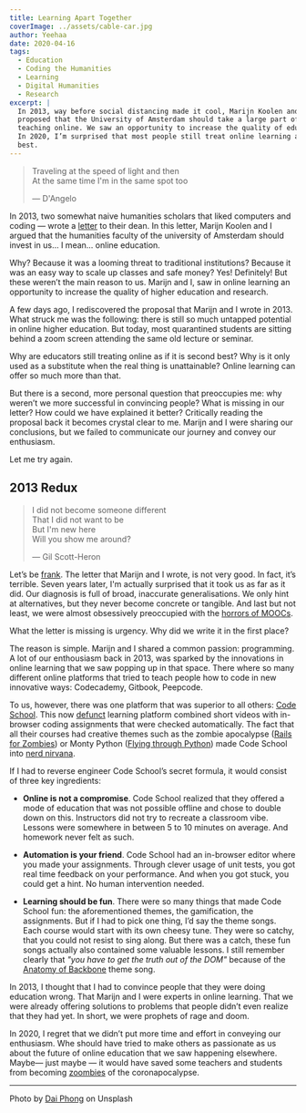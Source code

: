 ```yaml
---
title: Learning Apart Together
coverImage: ../assets/cable-car.jpg
author: Yeehaa
date: 2020-04-16
tags: 
  - Education
  - Coding the Humanities
  - Learning
  - Digital Humanities
  - Research
excerpt: | 
  In 2013, way before social distancing made it cool, Marijn Koolen and I
  proposed that the University of Amsterdam should take a large part of their
  teaching online. We saw an opportunity to increase the quality of education.
  In 2020, I’m surprised that most people still treat online learning as second
  best.
---
```


> Traveling at the speed of light and then   
> At the same time I'm in the same spot too
>
> &mdash; D'Angelo

In 2013, two somewhat naive humanities scholars that liked computers and coding
&mdash; wrote a [letter](https://gist.github.com/marijnkoolen/6208750) to their dean. In this letter, Marijn Koolen and I argued that the humanities faculty of the university of Amsterdam should invest in us&hellip; I mean&hellip; online education. 

Why? Because it was a looming threat to traditional institutions? Because it was
an easy way to scale up classes and safe money? Yes! Definitely! But these
weren’t the main reason to us. Marijn and I, saw in online learning an opportunity to increase the quality of higher education and research.

A few days ago, I rediscovered the proposal that Marijn and I wrote in 2013. What struck me was the following: there is still so much untapped potential in online higher education. But today, most quarantined students are sitting behind a zoom screen attending the same old lecture or seminar. 

Why are educators still treating online as if it is second best? Why is it only used as a substitute when the real thing is unattainable? Online learning can offer so much more than that.

But there is a second, more personal question that preoccupies me: why weren’t we more successful in convincing people? What is missing in our letter? How could we have explained it better? Critically reading the proposal back it becomes crystal clear to me. Marijn and I were sharing our conclusions, but we failed to communicate our journey and convey our enthusiasm. 

Let me try again.

## 2013 Redux

> I did not become someone different   
> That I did not want to be   
> But I'm new here   
> Will you show me around?
>
> &mdash; Gil Scott-Heron

Let’s be [frank](https://www.uva.nl/profiel/v/r/f.p.i.m.vanvree/f.p.i.m.vanvree.html?cb). The letter that Marijn and I wrote, is not very good. In
fact, it’s terrible. Seven years later, I'm  actually surprised that it took us
as far as it did. Our diagnosis is full of broad, inaccurate generalisations. We
only hint at alternatives, but they never become concrete or tangible. And last
but not least, we were almost obsessively preoccupied with the [horrors of
MOOCs](https://www.mooc-list.com/tags/horror).

What the letter is missing is urgency. Why did we write it in the first place?

The reason is simple. Marijn and I shared a common passion: programming. A lot
of our enthousiasm back in 2013, was sparked by the innovations in online
learning that we saw popping up in that space. There where so many different online platforms that tried to teach people how to code in new innovative ways: Codecademy, Gitbook, Peepcode.

To us, however, there was one platform that was superior to all others: [Code
School](https://www.youtube.com/channel/UCUFbBYzSUafxMpUbTmroGhg). This now
[defunct](https://techcrunch.com/2015/01/26/online-learning-service-pluralsight-acquires-code-school-for-36-million/?guccounter=1&guce_referrer=aHR0cHM6Ly93d3cuZ29vZ2xlLmNvbS8&guce_referrer_sig=AQAAAKl1FdHKIHpcP0q6mq-o9wLOibALGWj_ggQv8xHqEgvJPip7Sz4Ks27-LI3MxGdo55-Lp8l9WkpuOgkjHawCRFAqu3lupNqIZa8BeiqIGT6mYi403dQ5obyfXPlDdM9RQLJECFx0F-C8Apc-6_riKxRY-dEz8jLQcmrRu76nh52a)
learning platform combined short videos with in-browser coding assignments that
were checked automatically. The fact that all their courses had creative themes
such as the zombie apocalypse ([Rails for
Zombies](https://www.youtube.com/watch?v=k4Zg6cLPO4Q)) or Monty Python ([Flying
through Python](https://www.youtube.com/watch?v=-INpnJROvgM)) made Code School into [nerd nirvana](https://www.youtube.com/watch?v=FklUAoZ6KxY).

If I had to reverse engineer Code School’s secret formula, it would consist of three key ingredients:

+ **Online is not a compromise**. Code School realized that they offered a mode of education that was not possible offline and chose to double down on this. Instructors did not try to recreate a classroom vibe. Lessons were somewhere in between 5 to 10 minutes on average. And homework never felt as such.

+ **Automation is your friend**. Code School had an in-browser editor where you made your assignments. Through clever usage of unit tests, you got real time feedback on your performance. And when you got stuck, you could get a hint. No human intervention needed.

+ **Learning should be fun**. There were so many things that made Code School fun: the aforementioned themes, the gamification, the assignments. But if I had to pick one thing, I’d say the theme songs. Each course would start with its own cheesy tune. They were so catchy, that you could not resist to sing along. But there was a catch, these fun songs actually also contained some valuable lessons. I still remember clearly that *"you have to get the truth out of the DOM"* because of the [Anatomy of Backbone](https://www.youtube.com/watch?v=L8dJY_gfcPo) theme song.

In 2013, I thought that I had to convince people that they were doing education
wrong.  That Marijn and I were experts in online learning. That we were already
offering solutions to problems that people didn’t even realize that they had
yet. In short, we were prophets of rage and doom.

In 2020, I regret that we didn’t put more time and effort in conveying our
enthusiasm. Whe should have tried to make others as passionate as us about the
future of online education that we saw happening elsewhere. Maybe&mdash; just
maybe &mdash; it would have saved some teachers and students from becoming
[zoombies](https://www.imdb.com/title/tt5340882/) of the coronapocalypse.

---
Photo by [Dai Phong](https://unsplash.com/@ddanh85?utm_source=unsplash&utm_medium=referral&utm_content=creditCopyText) on Unsplash


